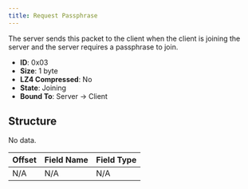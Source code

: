 ```yaml
---
title: Request Passphrase
---
```


The server sends this packet to the client when the client is joining the server and the server requires a passphrase to join.

- **ID**: 0x03
- **Size**: 1 byte
- **LZ4 Compressed**: No
- **State**: Joining
- **Bound To**: Server -> Client

## Structure

No data.

| Offset | Field Name | Field Type |
|--------|------------|------------|
| N/A    | N/A        | N/A        |
